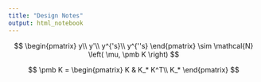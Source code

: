 ```yaml
---
title: "Design Notes"
output: html_notebook
---
```


$$
\begin{pmatrix}
y\\
y'\\
y^{'s}\\
y^{''s}
\end{pmatrix}
\sim
\mathcal{N}
\left(
\mu, \pmb K
\right)
$$

$$
\pmb K
=
\begin{pmatrix}
K & K_* K^T\\
K_*
\end{pmatrix}
$$